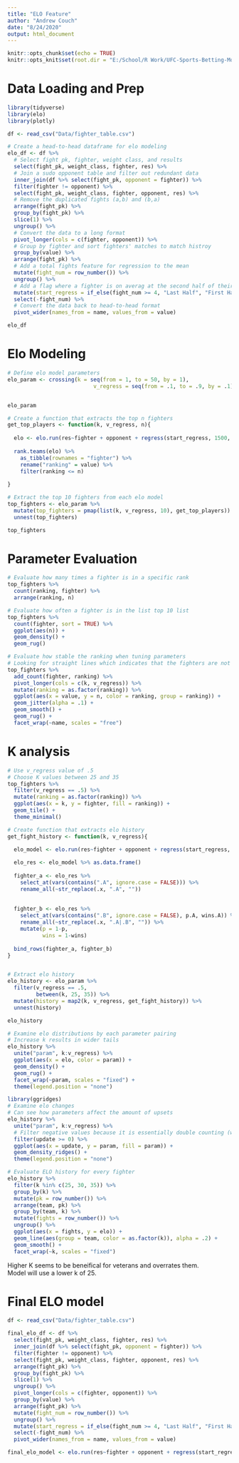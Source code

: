 ```yaml
---
title: "ELO Feature"
author: "Andrew Couch"
date: "8/24/2020"
output: html_document
---
```


```r
knitr::opts_chunk$set(echo = TRUE)
knitr::opts_knit$set(root.dir = "E:/School/R Work/UFC-Sports-Betting-Model")
```
# Data Loading and Prep
```r
library(tidyverse)
library(elo)
library(plotly)

df <- read_csv("Data/fighter_table.csv")

```

```r
# Create a head-to-head dataframe for elo modeling
elo_df <- df %>% 
  # Select fight pk, fighter, weight class, and results
  select(fight_pk, weight_class, fighter, res) %>% 
  # Join a sudo opponent table and filter out redundant data 
  inner_join(df %>% select(fight_pk, opponent = fighter)) %>% 
  filter(fighter != opponent) %>% 
  select(fight_pk, weight_class, fighter, opponent, res) %>% 
  # Remove the duplicated fights (a,b) and (b,a)
  arrange(fight_pk) %>% 
  group_by(fight_pk) %>% 
  slice(1) %>% 
  ungroup() %>% 
  # Convert the data to a long format
  pivot_longer(cols = c(fighter, opponent)) %>% 
  # Group by fighter and sort fighters' matches to match histroy 
  group_by(value) %>% 
  arrange(fight_pk) %>% 
  # Add a total fights feature for regression to the mean
  mutate(fight_num = row_number()) %>% 
  ungroup() %>% 
  # Add a flag where a fighter is on averag at the second half of their career
  mutate(start_regress = if_else(fight_num >= 4, "Last Half", "First Half")) %>% 
  select(-fight_num) %>% 
  # Convert the data back to head-to-head format
  pivot_wider(names_from = name, values_from = value)

elo_df
```
# Elo Modeling
```r
# Define elo model parameters 
elo_param <- crossing(k = seq(from = 1, to = 50, by = 1),
                           v_regress = seq(from = .1, to = .9, by = .1))


elo_param
```



```r
# Create a function that extracts the top n fighters 
get_top_players <- function(k, v_regress, n){
  
  elo <- elo.run(res~fighter + opponent + regress(start_regress, 1500, v_regress), data = elo_df, k = k)
  
  rank.teams(elo) %>% 
    as_tibble(rownames = "fighter") %>% 
    rename("ranking" = value) %>% 
    filter(ranking <= n)
  
}

# Extract the top 10 fighters from each elo model
top_fighters <- elo_param %>% 
  mutate(top_fighters = pmap(list(k, v_regress, 10), get_top_players)) %>% 
  unnest(top_fighters)

top_fighters
```

# Parameter Evaluation 

```r
# Evaluate how many times a fighter is in a specific rank
top_fighters %>% 
  count(ranking, fighter) %>% 
  arrange(ranking, n)
```


```r
# Evaluate how often a fighter is in the list top 10 list 
top_fighters %>% 
  count(fighter, sort = TRUE) %>% 
  ggplot(aes(n)) + 
  geom_density() + 
  geom_rug()
```
```r
# Evaluate how stable the ranking when tuning parameters 
# Looking for straight lines which indicates that the fighters are not changing rankings
top_fighters %>% 
  add_count(fighter, ranking) %>% 
  pivot_longer(cols = c(k, v_regress)) %>% 
  mutate(ranking = as.factor(ranking)) %>% 
  ggplot(aes(x = value, y = n, color = ranking, group = ranking)) + 
  geom_jitter(alpha = .1) +
  geom_smooth() + 
  geom_rug() + 
  facet_wrap(~name, scales = "free")
```
# K analysis
```r
# Use v_regress value of .5
# Choose K values between 25 and 35
top_fighters %>% 
  filter(v_regress == .5) %>% 
  mutate(ranking = as.factor(ranking)) %>% 
  ggplot(aes(x = k, y = fighter, fill = ranking)) + 
  geom_tile() + 
  theme_minimal()
```



```r
# Create function that extracts elo history
get_fight_history <- function(k, v_regress){
  
  elo_model <- elo.run(res~fighter + opponent + regress(start_regress, 1500, v_regress), data = elo_df, k = k)

  elo_res <- elo_model %>% as.data.frame() 
  
  fighter_a <- elo_res %>% 
    select_at(vars(contains(".A", ignore.case = FALSE))) %>% 
    rename_all(~str_replace(.x, ".A", "")) 
  
  
  fighter_b <- elo_res %>% 
    select_at(vars(contains(".B", ignore.case = FALSE), p.A, wins.A)) %>% 
    rename_all(~str_replace(.x, ".A|.B", "")) %>% 
    mutate(p = 1-p,
           wins = 1-wins)
  
  bind_rows(fighter_a, fighter_b)
}


# Extract elo history 
elo_history <- elo_param %>% 
  filter(v_regress == .5,
         between(k, 25, 35)) %>% 
  mutate(history = map2(k, v_regress, get_fight_history)) %>% 
  unnest(history)

elo_history
```

```r
# Examine elo distributions by each parameter pairing
# Increase k results in wider tails
elo_history %>% 
  unite("param", k:v_regress) %>% 
  ggplot(aes(x = elo, color = param)) + 
  geom_density() + 
  geom_rug() + 
  facet_wrap(~param, scales = "fixed") + 
  theme(legend.position = "none")
```
```r
library(ggridges)
# Examine elo changes 
# Can see how parameters affect the amount of upsets
elo_history %>% 
  unite("param", k:v_regress) %>% 
  # Filter negative values because it is essentially double counting (wins and loss)
  filter(update >= 0) %>% 
  ggplot(aes(x = update, y = param, fill = param)) + 
  geom_density_ridges() +
  theme(legend.position = "none")
```

```r
# Evaluate ELO history for every fighter 
elo_history %>% 
  filter(k %in% c(25, 30, 35)) %>% 
  group_by(k) %>% 
  mutate(pk = row_number()) %>% 
  arrange(team, pk) %>% 
  group_by(team, k) %>% 
  mutate(fights = row_number()) %>% 
  ungroup() %>% 
  ggplot(aes(x = fights, y = elo)) + 
  geom_line(aes(group = team, color = as.factor(k)), alpha = .2) + 
  geom_smooth() + 
  facet_wrap(~k, scales = "fixed")
```

Higher K seems to be beneifical for veterans and overrates them.  
Model will use a lower k of 25.  

# Final ELO model
```r
df <- read_csv("Data/fighter_table.csv")

final_elo_df <- df %>% 
  select(fight_pk, weight_class, fighter, res) %>% 
  inner_join(df %>% select(fight_pk, opponent = fighter)) %>% 
  filter(fighter != opponent) %>% 
  select(fight_pk, weight_class, fighter, opponent, res) %>% 
  arrange(fight_pk) %>% 
  group_by(fight_pk) %>% 
  slice(1) %>% 
  ungroup() %>% 
  pivot_longer(cols = c(fighter, opponent)) %>% 
  group_by(value) %>% 
  arrange(fight_pk) %>% 
  mutate(fight_num = row_number()) %>% 
  ungroup() %>% 
  mutate(start_regress = if_else(fight_num >= 4, "Last Half", "First Half")) %>% 
  select(-fight_num) %>% 
  pivot_wider(names_from = name, values_from = value)

final_elo_model <- elo.run(res~fighter + opponent + regress(start_regress, 1500, .5), data = elo_df, k = 25)

```

